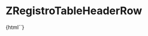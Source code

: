 
<Meta title="ZRegistroTableHeaderRow" component="z-registro-table-header-row" />

# ZRegistroTableHeaderRow

<Preview>
  <Story name="ZRegistroTableHeaderRow-sample">
    {html`<z-registro-table-header-row></z-registro-table-header-row>`}
  </Story>
</Preview>

<Props of="z-registro-table-header-row" />



